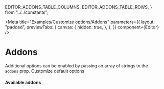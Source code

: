   EDITOR_ADDONS_TABLE_COLUMNS,
  EDITOR_ADDONS_TABLE_ROWS,
} from "../../constants";

<Meta
  title="Examples/Customize options/Addons"
  parameters={{
    layout: "padded",
    previewTabs: {
      canvas: {
        hidden: true,
      },
    },
  }}
  component={Editor}
/>

# Addons

Additional options can be enabled by passing an array of strings to the `addons`
prop. Customize default options

<Canvas>
  <Editor
    addons={[
      "highlight",
      "emoji",
      "code-block",
      "block-quote",
      "image-upload",
      "image-upload-unsplash",
      "video-upload",
      "paste-unformatted",
      "undo",
      "redo",
      "attachments",
      "table",
      "text-color",
      "callout",
      "todo-list",
    ]}
  />
</Canvas>

#### **Available addons**

<Table columns={EDITOR_ADDONS_TABLE_COLUMNS} rows={EDITOR_ADDONS_TABLE_ROWS} />
